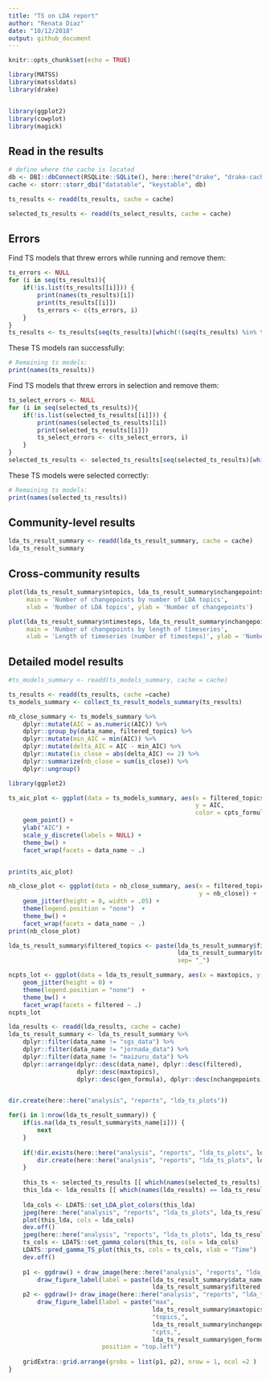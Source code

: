 ```yaml
---
title: "TS on LDA report"
author: "Renata Diaz"
date: "10/12/2018"
output: github_document
---
```


```r
knitr::opts_chunk$set(echo = TRUE)

library(MATSS)
library(matssldats)
library(drake)


library(ggplot2) 
library(cowplot)
library(magick)
```

## Read in the results

```r
# define where the cache is located
db <- DBI::dbConnect(RSQLite::SQLite(), here::here("drake", "drake-cache.sqlite"))
cache <- storr::storr_dbi("datatable", "keystable", db)

ts_results <- readd(ts_results, cache = cache)

selected_ts_results <- readd(ts_select_results, cache = cache)
```

## Errors
Find TS models that threw errors while running and remove them:
```r
ts_errors <- NULL
for (i in seq(ts_results)){
    if(!is.list(ts_results[[i]])) {
        print(names(ts_results)[i])
        print(ts_results[[i]])
        ts_errors <- c(ts_errors, i)
    }
}
ts_results <- ts_results[seq(ts_results)[which(!(seq(ts_results) %in% ts_errors))]]

```

These TS models ran successfully:

```r
# Remaining ts models:
print(names(ts_results))
```

Find TS models that threw errors in selection and remove them:
```r
ts_select_errors <- NULL
for (i in seq(selected_ts_results)){
    if(!is.list(selected_ts_results[[i]])) {
        print(names(selected_ts_results)[i])
        print(selected_ts_results[[i]])
        ts_select_errors <- c(ts_select_errors, i)
    }
}
selected_ts_results <- selected_ts_results[seq(selected_ts_results)[which(!(seq(selected_ts_results) %in% ts_select_errors))]]
```

These TS models were selected correctly:

```r
# Remaining ts models:
print(names(selected_ts_results))
```

## Community-level results

```r
lda_ts_result_summary <- readd(lda_ts_result_summary, cache = cache)
lda_ts_result_summary
```

## Cross-community results
```r

plot(lda_ts_result_summary$ntopics, lda_ts_result_summary$nchangepoints, 
     main = 'Number of changepoints by number of LDA topics', 
     xlab = 'Number of LDA topics', ylab = 'Number of changepoints')

plot(lda_ts_result_summary$ntimesteps, lda_ts_result_summary$nchangepoints, 
     main = 'Number of changepoints by length of timeseries', 
     xlab = 'Length of timeseries (number of timesteps)', ylab = 'Number of changepoints')
```

## Detailed model results

```r

#ts_models_summary <- readd(ts_models_summary, cache = cache)

ts_results <- readd(ts_results, cache =cache)
ts_models_summary <- collect_ts_result_models_summary(ts_results)

nb_close_summary <- ts_models_summary %>%
    dplyr::mutate(AIC = as.numeric(AIC)) %>%
    dplyr::group_by(data_name, filtered_topics) %>%
    dplyr::mutate(min_AIC = min(AIC)) %>%
    dplyr::mutate(delta_AIC = AIC - min_AIC) %>%
    dplyr::mutate(is_close = abs(delta_AIC) <= 2) %>%
    dplyr::summarize(nb_close = sum(is_close)) %>%
    dplyr::ungroup()

library(ggplot2)

ts_aic_plot <- ggplot(data = ts_models_summary, aes(x = filtered_topics,
                                                    y = AIC,
                                                    color = cpts_formula)) +
    geom_point() +
    ylab("AIC") +
    scale_y_discrete(labels = NULL) +
    theme_bw() +
    facet_wrap(facets = data_name ~ .)


print(ts_aic_plot)

nb_close_plot <- ggplot(data = nb_close_summary, aes(x = filtered_topics,
                                                     y = nb_close)) +
    geom_jitter(height = 0, width = .05) +
    theme(legend.position = "none")  +
    theme_bw() +
    facet_wrap(facets = data_name ~ .)
print(nb_close_plot)
```

```r
lda_ts_result_summary$filtered_topics <- paste(lda_ts_result_summary$filtered, 
                                               lda_ts_result_summary$topics,
                                               sep= "_")

ncpts_lot <- ggplot(data = lda_ts_result_summary, aes(x = maxtopics, y = nchangepoints, color = gen_formula)) +
    geom_jitter(height = 0) +
    theme(legend.position = "none")  +
    theme_bw() +
    facet_wrap(facets = filtered ~ .)
ncpts_lot

```

```r
lda_results <- readd(lda_results, cache = cache)
lda_ts_result_summary <- lda_ts_result_summary %>%
    dplyr::filter(data_name != "sgs_data") %>%
    dplyr::filter(data_name != "jornada_data") %>%
    dplyr::filter(data_name != "maizuru_data") %>%
    dplyr::arrange(dplyr::desc(data_name), dplyr::desc(filtered),
                   dplyr::desc(maxtopics),
                   dplyr::desc(gen_formula), dplyr::desc(nchangepoints))


dir.create(here::here("analysis", "reports", "lda_ts_plots"))

for(i in 1:nrow(lda_ts_result_summary)) {
    if(is.na(lda_ts_result_summary$ts_name[i])) {
        next
    }
    
    if(!dir.exists(here::here("analysis", "reports", "lda_ts_plots", lda_ts_result_summary$ts_name[i]))) {
        dir.create(here::here("analysis", "reports", "lda_ts_plots", lda_ts_result_summary$ts_name[i]))
    }
    
    this_ts <- selected_ts_results [[ which(names(selected_ts_results) == lda_ts_result_summary$ts_name[i])]]
    this_lda <- lda_results [[ which(names(lda_results) == lda_ts_result_summary$lda_name[i])]][[1]]
    
    lda_cols <- LDATS::set_LDA_plot_colors(this_lda)
    jpeg(here::here("analysis", "reports", "lda_ts_plots", lda_ts_result_summary$ts_name[i], "lda.jpg"))
    plot(this_lda, cols = lda_cols)
    dev.off()
    jpeg(here::here("analysis", "reports", "lda_ts_plots", lda_ts_result_summary$ts_name[i], "ts.jpg"))
    ts_cols <- LDATS::set_gamma_colors(this_ts, cols = lda_cols)
    LDATS::pred_gamma_TS_plot(this_ts, cols = ts_cols, xlab = "Time")
    dev.off()
    
    p1 <- ggdraw() + draw_image(here::here("analysis", "reports", "lda_ts_plots", lda_ts_result_summary$ts_name[i], "lda.jpg")) +
        draw_figure_label(label = paste(lda_ts_result_summary$data_name[i],
                                        lda_ts_result_summary$filtered[i]), position = "top.left")
    p2 <- ggdraw()+ draw_image(here::here("analysis", "reports", "lda_ts_plots", lda_ts_result_summary$ts_name[i], "ts.jpg")) + 
        draw_figure_label(label = paste("max",
                                        lda_ts_result_summary$maxtopics[i],
                                        "topics,",
                                        lda_ts_result_summary$nchangepoints[i],
                                        "cpts,",
                                        lda_ts_result_summary$gen_formula[i]),
                          position = "top.left")
    
    gridExtra::grid.arrange(grobs = list(p1, p2), nrow = 1, ncol =2 )
}

```